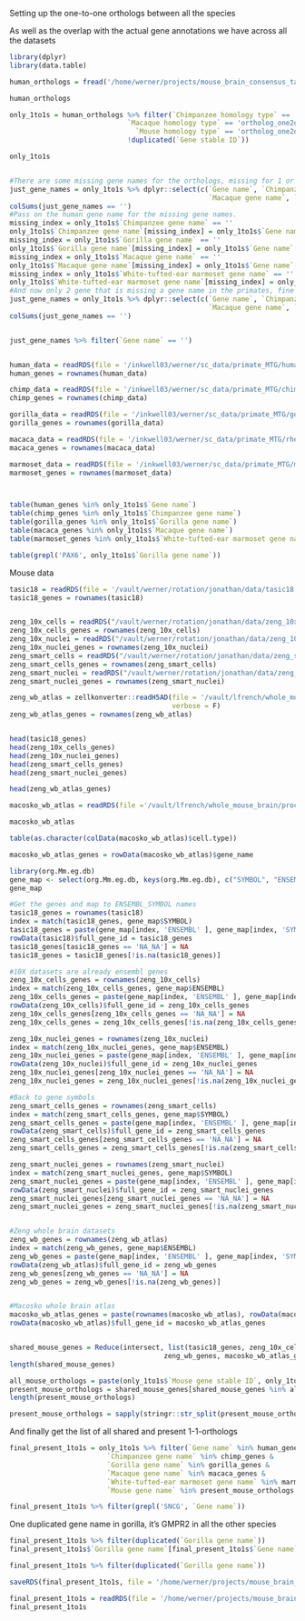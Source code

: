 

Setting up the one-to-one orthologs between all the species

As well as the overlap with the actual gene annotations we have across all the datasets

```r
library(dplyr)
library(data.table)

```


```r

human_orthologs = fread('/home/werner/projects/mouse_brain_consensus_taxonomy/data/human_chimp_gorilla_macaca_marmoset_mouse_orthologs.csv.gz')

human_orthologs
```


```r

only_1to1s = human_orthologs %>% filter(`Chimpanzee homology type` == 'ortholog_one2one' & `Gorilla homology type` == 'ortholog_one2one' & 
                             `Macaque homology type` == 'ortholog_one2one' & 
                               `Mouse homology type` == 'ortholog_one2one' & `White-tufted-ear marmoset homology type` == 'ortholog_one2one', 
                             !duplicated(`Gene stable ID`))

only_1to1s


#There are some missing gene names for the orthologs, missing for 1 or 2 species. But theyre present in the actual datasets.
just_gene_names = only_1to1s %>% dplyr::select(c(`Gene name`, `Chimpanzee gene name`, `Gorilla gene name`, 
                                                 `Macaque gene name`, `White-tufted-ear marmoset gene name`, `Mouse gene name`))
colSums(just_gene_names == '')
#Pass on the human gene name for the missing gene names.
missing_index = only_1to1s$`Chimpanzee gene name` == ''
only_1to1s$`Chimpanzee gene name`[missing_index] = only_1to1s$`Gene name`[missing_index]
missing_index = only_1to1s$`Gorilla gene name` == ''
only_1to1s$`Gorilla gene name`[missing_index] = only_1to1s$`Gene name`[missing_index]
missing_index = only_1to1s$`Macaque gene name` == ''
only_1to1s$`Macaque gene name`[missing_index] = only_1to1s$`Gene name`[missing_index]
missing_index = only_1to1s$`White-tufted-ear marmoset gene name` == ''
only_1to1s$`White-tufted-ear marmoset gene name`[missing_index] = only_1to1s$`Gene name`[missing_index]
#And now only 2 gene that is missing a gene name in the primates, fine
just_gene_names = only_1to1s %>% dplyr::select(c(`Gene name`, `Chimpanzee gene name`, `Gorilla gene name`, 
                                                 `Macaque gene name`, `White-tufted-ear marmoset gene name`, `Mouse gene name`))
colSums(just_gene_names == '')


just_gene_names %>% filter(`Gene name` == '')



```



```r

human_data = readRDS(file = '/inkwell03/werner/sc_data/primate_MTG/human_raw_UMI_expression_matrix.RDS')
human_genes = rownames(human_data)

chimp_data = readRDS(file = '/inkwell03/werner/sc_data/primate_MTG/chimp_raw_UMI_expression_matrix.RDS')
chimp_genes = rownames(chimp_data)

gorilla_data = readRDS(file = '/inkwell03/werner/sc_data/primate_MTG/gorilla_raw_UMI_expression_matrix.RDS')
gorilla_genes = rownames(gorilla_data)

macaca_data = readRDS(file = '/inkwell03/werner/sc_data/primate_MTG/rhesus_raw_UMI_expression_matrix.RDS')
macaca_genes = rownames(macaca_data)

marmoset_data = readRDS(file = '/inkwell03/werner/sc_data/primate_MTG/marmoset_raw_UMI_expression_matrix.RDS')
marmoset_genes = rownames(marmoset_data)



table(human_genes %in% only_1to1s$`Gene name`)
table(chimp_genes %in% only_1to1s$`Chimpanzee gene name`)
table(gorilla_genes %in% only_1to1s$`Gorilla gene name`)
table(macaca_genes %in% only_1to1s$`Macaque gene name`)
table(marmoset_genes %in% only_1to1s$`White-tufted-ear marmoset gene name`)

table(grepl('PAX6', only_1to1s$`Gorilla gene name`))

```


Mouse data


```r
tasic18 = readRDS(file = '/vault/werner/rotation/jonathan/data/tasic18.rds')
tasic18_genes = rownames(tasic18)


zeng_10x_cells = readRDS("/vault/werner/rotation/jonathan/data/zeng_10x_cells/zeng_10x_cells.rds")
zeng_10x_cells_genes = rownames(zeng_10x_cells)
zeng_10x_nuclei = readRDS("/vault/werner/rotation/jonathan/data/zeng_10x_nuclei/zeng_10x_nuclei.rds")
zeng_10x_nuclei_genes = rownames(zeng_10x_nuclei)
zeng_smart_cells = readRDS("/vault/werner/rotation/jonathan/data/zeng_smart_cells/zeng_smart_cells.rds")
zeng_smart_cells_genes = rownames(zeng_smart_cells)
zeng_smart_nuclei = readRDS("/vault/werner/rotation/jonathan/data/zeng_smart_nuclei/zeng_smart_nuclei.rds")
zeng_smart_nuclei_genes = rownames(zeng_smart_nuclei)

zeng_wb_atlas = zellkonverter::readH5AD(file = '/vault/lfrench/whole_mouse_brain/processed/zeng/subsets/AIT21.0.merged.with_multiome.MGE_and_CGE.h5ad', 
                                        verbose = F)
zeng_wb_atlas_genes = rownames(zeng_wb_atlas)


head(tasic18_genes)
head(zeng_10x_cells_genes)
head(zeng_10x_nuclei_genes)
head(zeng_smart_cells_genes)
head(zeng_smart_nuclei_genes)

head(zeng_wb_atlas_genes)

```

```r

macosko_wb_atlas = readRDS(file ='/vault/lfrench/whole_mouse_brain/processed/macosko/subsets/Macosko_Mouse_Atlas_Single_Nuclei.Use_Backed.MGE_and_CGE.h5ad.rds')

macosko_wb_atlas

table(as.character(colData(macosko_wb_atlas)$cell.type))

macosko_wb_atlas_genes = rowData(macosko_wb_atlas)$gene_name

```

```r
library(org.Mm.eg.db)
gene_map <- select(org.Mm.eg.db, keys(org.Mm.eg.db), c("SYMBOL", "ENSEMBL"), "ENTREZID")
gene_map
```


```r

#Get the genes and map to ENSEMBL_SYMBOL names
tasic18_genes = rownames(tasic18)
index = match(tasic18_genes, gene_map$SYMBOL)
tasic18_genes = paste(gene_map[index, 'ENSEMBL' ], gene_map[index, 'SYMBOL'], sep = '_')
rowData(tasic18)$full_gene_id = tasic18_genes
tasic18_genes[tasic18_genes == 'NA_NA'] = NA
tasic18_genes = tasic18_genes[!is.na(tasic18_genes)]

#10X datasets are already ensembl genes
zeng_10x_cells_genes = rownames(zeng_10x_cells)
index = match(zeng_10x_cells_genes, gene_map$ENSEMBL)
zeng_10x_cells_genes = paste(gene_map[index, 'ENSEMBL' ], gene_map[index, 'SYMBOL'], sep = '_')
rowData(zeng_10x_cells)$full_gene_id = zeng_10x_cells_genes
zeng_10x_cells_genes[zeng_10x_cells_genes == 'NA_NA'] = NA
zeng_10x_cells_genes = zeng_10x_cells_genes[!is.na(zeng_10x_cells_genes)]

zeng_10x_nuclei_genes = rownames(zeng_10x_nuclei)
index = match(zeng_10x_nuclei_genes, gene_map$ENSEMBL)
zeng_10x_nuclei_genes = paste(gene_map[index, 'ENSEMBL' ], gene_map[index, 'SYMBOL'], sep = '_')
rowData(zeng_10x_nuclei)$full_gene_id = zeng_10x_nuclei_genes
zeng_10x_nuclei_genes[zeng_10x_nuclei_genes == 'NA_NA'] = NA
zeng_10x_nuclei_genes = zeng_10x_nuclei_genes[!is.na(zeng_10x_nuclei_genes)]

#Back to gene symbols
zeng_smart_cells_genes = rownames(zeng_smart_cells)
index = match(zeng_smart_cells_genes, gene_map$SYMBOL)
zeng_smart_cells_genes = paste(gene_map[index, 'ENSEMBL' ], gene_map[index, 'SYMBOL'], sep = '_')
rowData(zeng_smart_cells)$full_gene_id = zeng_smart_cells_genes
zeng_smart_cells_genes[zeng_smart_cells_genes == 'NA_NA'] = NA
zeng_smart_cells_genes = zeng_smart_cells_genes[!is.na(zeng_smart_cells_genes)]

zeng_smart_nuclei_genes = rownames(zeng_smart_nuclei)
index = match(zeng_smart_nuclei_genes, gene_map$SYMBOL)
zeng_smart_nuclei_genes = paste(gene_map[index, 'ENSEMBL' ], gene_map[index, 'SYMBOL'], sep = '_')
rowData(zeng_smart_nuclei)$full_gene_id = zeng_smart_nuclei_genes
zeng_smart_nuclei_genes[zeng_smart_nuclei_genes == 'NA_NA'] = NA
zeng_smart_nuclei_genes = zeng_smart_nuclei_genes[!is.na(zeng_smart_nuclei_genes)]


#Zeng whole brain datasets
zeng_wb_genes = rownames(zeng_wb_atlas)
index = match(zeng_wb_genes, gene_map$ENSEMBL)
zeng_wb_genes = paste(gene_map[index, 'ENSEMBL' ], gene_map[index, 'SYMBOL'], sep = '_')
rowData(zeng_wb_atlas)$full_gene_id = zeng_wb_genes
zeng_wb_genes[zeng_wb_genes == 'NA_NA'] = NA
zeng_wb_genes = zeng_wb_genes[!is.na(zeng_wb_genes)]


#Macosko whole brain atlas
macosko_wb_atlas_genes = paste(rownames(macosko_wb_atlas), rowData(macosko_wb_atlas)$gene_name, sep = '_' )
rowData(macosko_wb_atlas)$full_gene_id = macosko_wb_atlas_genes


shared_mouse_genes = Reduce(intersect, list(tasic18_genes, zeng_10x_cells_genes, zeng_10x_nuclei_genes, zeng_smart_cells_genes, zeng_smart_nuclei_genes, 
                                      zeng_wb_genes, macosko_wb_atlas_genes))
length(shared_mouse_genes)


```

```r

all_mouse_orthologs = paste(only_1to1s$`Mouse gene stable ID`, only_1to1s$`Mouse gene name`, sep = '_')
present_mouse_orthologs = shared_mouse_genes[shared_mouse_genes %in% all_mouse_orthologs]
length(present_mouse_orthologs)

present_mouse_orthologs = sapply(stringr::str_split(present_mouse_orthologs, '_', 2), '[[', 2)


```



And finally get the list of all shared and present 1-1-orthologs


```r

final_present_1to1s = only_1to1s %>% filter(`Gene name` %in% human_genes &
                        `Chimpanzee gene name` %in% chimp_genes &
                        `Gorilla gene name` %in% gorilla_genes &
                        `Macaque gene name` %in% macaca_genes &
                        `White-tufted-ear marmoset gene name` %in% marmoset_genes &
                        `Mouse gene name` %in% present_mouse_orthologs ) 


```

```r
final_present_1to1s %>% filter(grepl('SNCG', `Gene name`))


```
One duplicated gene name in gorilla, it's GMPR2 in all the other species
```r
final_present_1to1s %>% filter(duplicated(`Gorilla gene name`))
final_present_1to1s$`Gorilla gene name`[final_present_1to1s$`Gene name` == 'GMPR2'] = 'GMPR2'

final_present_1to1s %>% filter(duplicated(`Gorilla gene name`))
```



```r

saveRDS(final_present_1to1s, file = '/home/werner/projects/mouse_brain_consensus_taxonomy/data/final_present_1to1s.rds')

```



```r


final_present_1to1s = readRDS(file = '/home/werner/projects/mouse_brain_consensus_taxonomy/data/final_present_1to1s.rds')
final_present_1to1s 
```



















